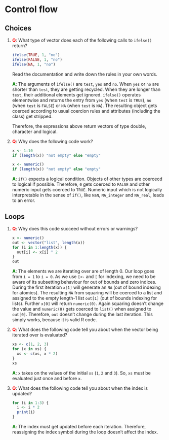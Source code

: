 # Control flow

## Choices

1. __<span style="color:red">Q</span>__: What type of vector does each of the following calls to `ifelse()`
    return?

    ```r
    ifelse(TRUE, 1, "no")
    ifelse(FALSE, 1, "no")
    ifelse(NA, 1, "no")
    ```

    Read the documentation and write down the rules in your own words.

   __<span style="color:green">A</span>__: The arguments of `ifelse()` are `test`, `yes` and `no`. When `yes` or `no` are shorter than `test`, they are getting recycled. When they are longer than `test`, their additional elements get ignored. `ifelse()` operates elementwise and returns the entry from `yes` (when `test` is `TRUE`), `no` (when `test` is `FALSE`) or `NA` (when `test` is `NA`). The resulting object gets coerced according to usual coercion rules and attributes (including the class) get stripped.
   
   Therefore, the expressions above return vectors of type double, character and logical.

2. __<span style="color:red">Q</span>__: Why does the following code work?

    ```r
    x <- 1:10
    if (length(x)) "not empty" else "empty"
      
    x <- numeric()
    if (length(x)) "not empty" else "empty"
    ```

   __<span style="color:green">A</span>__: `if()` expects a logical condition. Objects of other types are coercecd to logical if possible. Therefore, `0` gets coerced to `FALSE` and other numeric input gets coerced to `TRUE`. Numeric input which is not logically interpretable in the sense of `if()`, like `NaN`, `NA_integer` and `NA_real`, leads to an error.

## Loops

1. __<span style="color:red">Q</span>__: Why does this code succeed without errors or warnings? 
    
    ```r
    x <- numeric()
    out <- vector("list", length(x))
    for (i in 1:length(x)) {
      out[i] <- x[i] ^ 2
    }
    out
    ```

   __<span style="color:green">A</span>__: The elements we are iterating over are of length 0. Our loop goes from `i = 1` to `i = 0`. As we use `[<-` and `[` for indexing, we need to be aware of its subsetting behaviour for out of bounds and zero indices. During the first iteration `x[1]` will generate an `NA` (out of bound indexing for atomics). The resulting `NA` from squaring will be coerced to a list and assigned to the empty length-1 list `out[1]` (out of bounds indexing for lists). Further `x[0]` will return `numeric(0)`. Again squaring doesn't change the value and `numeric(0)` gets coerced to `list()` when assigned to `out[0]`. Therefore, `out` doesn't change during the last iteration. This simply works, because it is valid R code.

2. __<span style="color:red">Q</span>__: What does the following code tell you about when the vector being 
    iterated over is evaluated?

    ```r
    xs <- c(1, 2, 3)
    for (x in xs) {
      xs <- c(xs, x * 2)
    }
    xs
    ```

   __<span style="color:green">A</span>__: `x` takes on the values of the initial `xs` (`1`, `2` and `3`). So, `xs` must be evaluated just once and before `x`.

3. __<span style="color:red">Q</span>__: What does the following code tell you about when the index is updated?

    ```r
    for (i in 1:3) {
      i <- i * 2
      print(i) 
    }
    ```

   __<span style="color:green">A</span>__: The index must get updated before each iteration. Therefore, reassigning the index symbol during the loop doesn't affect the index.
